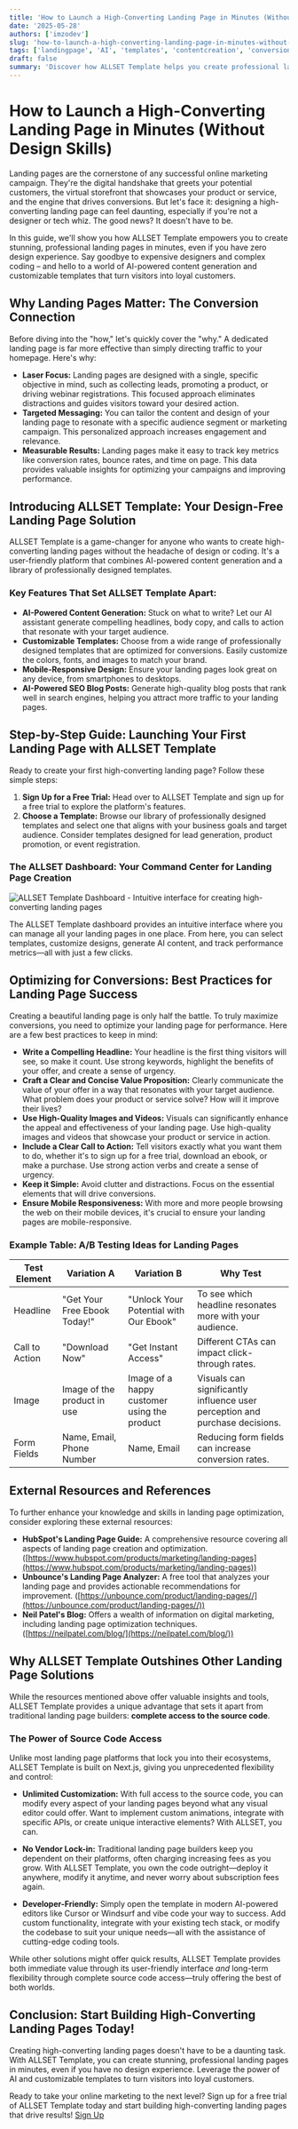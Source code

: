 ```yaml
---
title: 'How to Launch a High-Converting Landing Page in Minutes (Without Design Skills)'
date: '2025-05-28'
authors: ['imzodev']
slug: 'how-to-launch-a-high-converting-landing-page-in-minutes-without-design-skills'
tags: ['landingpage', 'AI', 'templates', 'contentcreation', 'conversion']
draft: false
summary: 'Discover how ALLSET Template helps you create professional landing pages quickly and easily, even if you have no design experience. Learn about AI-powered content generation and customizable templates.'
---
```


# How to Launch a High-Converting Landing Page in Minutes (Without Design Skills)

Landing pages are the cornerstone of any successful online marketing campaign. They're the digital handshake that greets your potential customers, the virtual storefront that showcases your product or service, and the engine that drives conversions. But let's face it: designing a high-converting landing page can feel daunting, especially if you're not a designer or tech whiz. The good news? It doesn't have to be.

In this guide, we'll show you how ALLSET Template empowers you to create stunning, professional landing pages in minutes, even if you have zero design experience. Say goodbye to expensive designers and complex coding – and hello to a world of AI-powered content generation and customizable templates that turn visitors into loyal customers.

## Why Landing Pages Matter: The Conversion Connection

Before diving into the \"how,\" let's quickly cover the \"why.\" A dedicated landing page is far more effective than simply directing traffic to your homepage. Here's why:

- **Laser Focus:** Landing pages are designed with a single, specific objective in mind, such as collecting leads, promoting a product, or driving webinar registrations. This focused approach eliminates distractions and guides visitors toward your desired action.
- **Targeted Messaging:** You can tailor the content and design of your landing page to resonate with a specific audience segment or marketing campaign. This personalized approach increases engagement and relevance.
- **Measurable Results:** Landing pages make it easy to track key metrics like conversion rates, bounce rates, and time on page. This data provides valuable insights for optimizing your campaigns and improving performance.

## Introducing ALLSET Template: Your Design-Free Landing Page Solution

ALLSET Template is a game-changer for anyone who wants to create high-converting landing pages without the headache of design or coding. It's a user-friendly platform that combines AI-powered content generation and a library of professionally designed templates.

### Key Features That Set ALLSET Template Apart:

- **AI-Powered Content Generation:** Stuck on what to write? Let our AI assistant generate compelling headlines, body copy, and calls to action that resonate with your target audience.
- **Customizable Templates:** Choose from a wide range of professionally designed templates that are optimized for conversions. Easily customize the colors, fonts, and images to match your brand.
- **Mobile-Responsive Design:** Ensure your landing pages look great on any device, from smartphones to desktops.
- **AI-Powered SEO Blog Posts:** Generate high-quality blog posts that rank well in search engines, helping you attract more traffic to your landing pages.

## Step-by-Step Guide: Launching Your First Landing Page with ALLSET Template

Ready to create your first high-converting landing page? Follow these simple steps:

1.  **Sign Up for a Free Trial:** Head over to ALLSET Template and sign up for a free trial to explore the platform's features.
2.  **Choose a Template:** Browse our library of professionally designed templates and select one that aligns with your business goals and target audience. Consider templates designed for lead generation, product promotion, or event registration.

### The ALLSET Dashboard: Your Command Center for Landing Page Creation

![ALLSET Template Dashboard - Intuitive interface for creating high-converting landing pages](/static/images/blogs/how-to-launch-a-high-converting-landing-page-in-minutes-without-design-skills-1.jpg)

The ALLSET Template dashboard provides an intuitive interface where you can manage all your landing pages in one place. From here, you can select templates, customize designs, generate AI content, and track performance metrics—all with just a few clicks.

## Optimizing for Conversions: Best Practices for Landing Page Success

Creating a beautiful landing page is only half the battle. To truly maximize conversions, you need to optimize your landing page for performance. Here are a few best practices to keep in mind:

- **Write a Compelling Headline:** Your headline is the first thing visitors will see, so make it count. Use strong keywords, highlight the benefits of your offer, and create a sense of urgency.
- **Craft a Clear and Concise Value Proposition:** Clearly communicate the value of your offer in a way that resonates with your target audience. What problem does your product or service solve? How will it improve their lives?
- **Use High-Quality Images and Videos:** Visuals can significantly enhance the appeal and effectiveness of your landing page. Use high-quality images and videos that showcase your product or service in action.
- **Include a Clear Call to Action:** Tell visitors exactly what you want them to do, whether it's to sign up for a free trial, download an ebook, or make a purchase. Use strong action verbs and create a sense of urgency.
- **Keep it Simple:** Avoid clutter and distractions. Focus on the essential elements that will drive conversions.
- **Ensure Mobile Responsiveness:** With more and more people browsing the web on their mobile devices, it's crucial to ensure your landing pages are mobile-responsive.

### Example Table: A/B Testing Ideas for Landing Pages

| Test Element   | Variation A                    | Variation B                                 | Why Test                                                                    |
| -------------- | ------------------------------ | ------------------------------------------- | --------------------------------------------------------------------------- |
| Headline       | \"Get Your Free Ebook Today!\" | \"Unlock Your Potential with Our Ebook\"    | To see which headline resonates more with your audience.                    |
| Call to Action | \"Download Now\"               | \"Get Instant Access\"                      | Different CTAs can impact click-through rates.                              |
| Image          | Image of the product in use    | Image of a happy customer using the product | Visuals can significantly influence user perception and purchase decisions. |
| Form Fields    | Name, Email, Phone Number      | Name, Email                                 | Reducing form fields can increase conversion rates.                         |

## External Resources and References

To further enhance your knowledge and skills in landing page optimization, consider exploring these external resources:

- **HubSpot's Landing Page Guide:** A comprehensive resource covering all aspects of landing page creation and optimization. ([https://www.hubspot.com/products/marketing/landing-pages](https://www.hubspot.com/products/marketing/landing-pages))
- **Unbounce's Landing Page Analyzer:** A free tool that analyzes your landing page and provides actionable recommendations for improvement. ([https://unbounce.com/product/landing-pages//](https://unbounce.com/product/landing-pages//))
- **Neil Patel's Blog:** Offers a wealth of information on digital marketing, including landing page optimization techniques. ([https://neilpatel.com/blog/](https://neilpatel.com/blog/))

## Why ALLSET Template Outshines Other Landing Page Solutions

While the resources mentioned above offer valuable insights and tools, ALLSET Template provides a unique advantage that sets it apart from traditional landing page builders: **complete access to the source code**.

### The Power of Source Code Access

Unlike most landing page platforms that lock you into their ecosystems, ALLSET Template is built on Next.js, giving you unprecedented flexibility and control:

- **Unlimited Customization:** With full access to the source code, you can modify every aspect of your landing pages beyond what any visual editor could offer. Want to implement custom animations, integrate with specific APIs, or create unique interactive elements? With ALLSET, you can.

- **No Vendor Lock-in:** Traditional landing page builders keep you dependent on their platforms, often charging increasing fees as you grow. With ALLSET Template, you own the code outright—deploy it anywhere, modify it anytime, and never worry about subscription fees again.

- **Developer-Friendly:** Simply open the template in modern AI-powered editors like Cursor or Windsurf and vibe code your way to success. Add custom functionality, integrate with your existing tech stack, or modify the codebase to suit your unique needs—all with the assistance of cutting-edge coding tools.

While other solutions might offer quick results, ALLSET Template provides both immediate value through its user-friendly interface _and_ long-term flexibility through complete source code access—truly offering the best of both worlds.

## Conclusion: Start Building High-Converting Landing Pages Today!

Creating high-converting landing pages doesn't have to be a daunting task. With ALLSET Template, you can create stunning, professional landing pages in minutes, even if you have no design experience. Leverage the power of AI and customizable templates to turn visitors into loyal customers.

Ready to take your online marketing to the next level? Sign up for a free trial of ALLSET Template today and start building high-converting landing pages that drive results! [Sign Up](/#cta)
